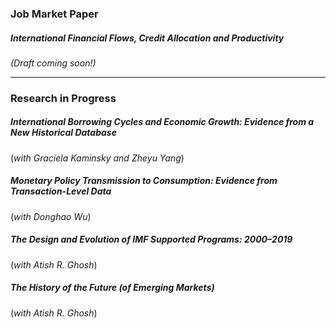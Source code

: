 ### Job Market Paper

##### International Financial Flows, Credit Allocation and Productivity 

*(Draft coming soon!)*

---

### Research in Progress

##### International Borrowing Cycles and Economic Growth: Evidence from a New Historical Database  
(*with Graciela Kaminsky and Zheyu Yang*)

##### Monetary Policy Transmission to Consumption: Evidence from Transaction-Level Data  
(*with Donghao Wu*)

##### The Design and Evolution of IMF Supported Programs: 2000–2019  
(*with Atish R. Ghosh*)

##### The History of the Future (of Emerging Markets)  
(*with Atish R. Ghosh*)
